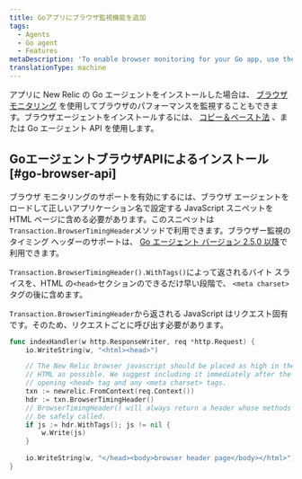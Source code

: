```yaml
---
title: Goアプリにブラウザ監視機能を追加
tags:
  - Agents
  - Go agent
  - Features
metaDescription: 'To enable browser monitoring for your Go app, use the copy and paste method, or use the Go agent''s browser API.'
translationType: machine
---
```


アプリに New Relic の Go エージェントをインストールした場合は、 [ブラウザモニタリング](/docs/browser/new-relic-browser/getting-started/introduction-new-relic-browser) を使用してブラウザのパフォーマンスを監視することもできます。ブラウザエージェントをインストールするには、 [コピー＆ペースト法](/docs/browser/new-relic-browser/installation/install-new-relic-browser-agent#copy-paste-app) 、または Go エージェント API を使用します。

## GoエージェントブラウザAPIによるインストール [#go-browser-api]

ブラウザ モニタリングのサポートを有効にするには、ブラウザ エージェントをロードして正しいアプリケーション名で設定する JavaScript スニペットを HTML ページに含める必要があります。このスニペットは`Transaction.BrowserTimingHeader`メソッドで利用できます。ブラウザー監視のタイミング ヘッダーのサポートは、 [Go エージェント バージョン 2.5.0 以降](/docs/release-notes/agent-release-notes/go-release-notes)で利用できます。

`Transaction.BrowserTimingHeader().WithTags()`によって返されるバイト スライスを、HTML の`<head>`セクションのできるだけ早い段階で、 `<meta charset>`タグの後に含めます。

`Transaction.BrowserTimingHeader`から返される JavaScript はリクエスト固有です。そのため、リクエストごとに呼び出す必要があります。

```go
func indexHandler(w http.ResponseWriter, req *http.Request) {
    io.WriteString(w, "<html><head>")

    // The New Relic browser javascript should be placed as high in the
    // HTML as possible. We suggest including it immediately after the
    // opening <head> tag and any <meta charset> tags.
    txn := newrelic.FromContext(req.Context())
    hdr := txn.BrowserTimingHeader()
    // BrowserTimingHeader() will always return a header whose methods can
    // be safely called.
    if js := hdr.WithTags(); js != nil {
        w.Write(js)
    }
    
    io.WriteString(w, "</head><body>browser header page</body></html>")
}
```